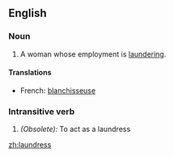 ==English==
===Noun===
#A woman whose employment is [[laundering]].

====Translations====
*French: [[blanchisseuse]] {{f}}

===Intransitive verb===
#''(Obsolete):'' To act as a laundress

[[zh:laundress]]